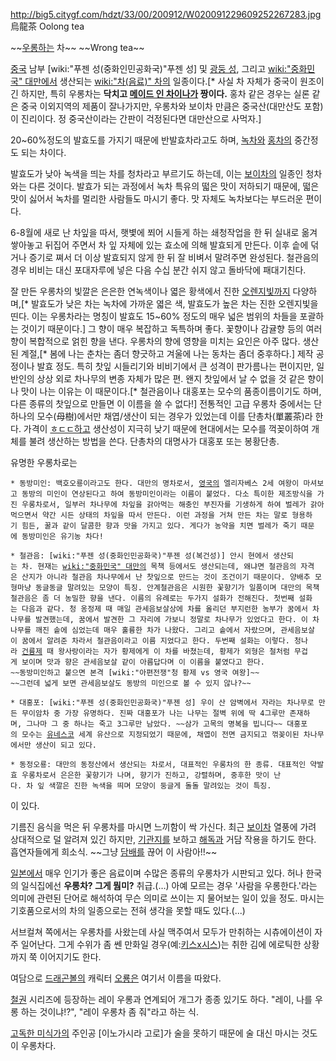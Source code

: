 http://big5.citygf.com/hdzt/33/00/200912/W020091229609252267283.jpg
烏龍茶
Oolong tea

~~[[우롱]]하는 차~~
~~Wrong tea~~

[[중국]] 남부 [wiki:"푸젠 성(중화인민공화국)"푸젠 성] 및 [[광둥 성]], 그리고 [[wiki:"중화민국" 대만]]에서 생산되는 [[wiki:"차(음료)" 차]]의 일종이다.[* 사실 차 자체가 중국이 원조이긴 하지만, 특히 우롱차는 '''닥치고 [[메이드 인 차이나]]가 짱이다.''' 홍차 같은 경우는 실론 같은 중국 이외지역의 제품이 잘나가지만, 우롱차와 보이차 만큼은 중국산(대만산도 포함)이 진리이다. 정 중국산이라는 간판이 걱정된다면 대만산으로 사먹자.]

20~60%정도의 발효도를 가지기 때문에 반발효차라고도 하며, [[녹차]]와 [[홍차]]의 중간정도 되는 차이다.

발효도가 낮아 녹색을 띄는 차를 청차라고 부르기도 하는데, 이는 [[보이차]]의 일종인 청차와는 다른 것이다. 발효가 되는 과정에서 녹차 특유의 떫은 맛이 저하되기 때문에, 떫은 맛이 싫어서 녹차를 멀리한 사람들도 마시기 좋다. 맛 자체도 녹차보다는 부드러운 편이다.

6-8월에 새로 난 차잎을 따서, 햇볓에 쬐어 시들게 하는 쇄청작업을 한 뒤 실내로 옮겨 쌓아놓고 뒤집어 주면서 차 잎 자체에 있는 효소에 의해 발효되게 만든다. 이후 솥에 덖거나 증기로 쪄서 더 이상 발효되지 않게 한 뒤 잘 비벼서 말려주면 완성된다. 철관음의 경우 비비는 대신 포대자루에 넣은 다음 수십 분간 쉬지 않고 돌바닥에 패대기친다.

잘 만든 우롱차의 빛깔은 은은한 연녹색이나 엷은 황색에서 진한 [[오렌지]]빛까지 다양하며,[* 발효도가 낮은 차는 녹차에 가까운 엷은 색, 발효도가 높은 차는 진한 오렌지빛을 띤다. 이는 우롱차라는 명칭이 발효도 15~60% 정도의 매우 넓은 범위의 차들을 포괄하는 것이기 때문이다.] 그 향이 매우 복잡하고 독특하며 좋다. 꽃향이나 감귤향 등의 여러 향이 복합적으로 얽힌 향을 낸다. 우롱차의 향에 영향을 미치는 요인은 아주 많다. 생산된 계절,[* 봄에 나는 춘차는 좀더 향긋하고 겨울에 나는 동차는 좀더 중후하다.] 제작 공정이나 발효 정도. 특히 찻잎 시들리기와 비비기에서 큰 성격이 판가름나는 편이지만, 일반인의 상상 외로 차나무의 변종 자체가 많은 편. 왠지 찻잎에서 날 수 없을 것 같은 향이나 맛이 나는 이유는 이 때문이다.[* 철관음이나 대홍포는 모수의 품종이름이기도 하며, 다른 종류의 찻잎으로 만들면 이 이름을 쓸 수 없다!] 전통적인 고급 우롱차 중에서는 단 하나의 모수(母樹)에서만 채엽/생산이 되는 경우가 있었는데 이를 단총차(單叢茶)라 한다. 가격이 [[ㅎㄷㄷ]]하고 생산성이 지극히 낮기 때문에 현대에서는 모수를 꺽꽂이하여 개체를 불려 생산하는 방법을 쓴다. 단총차의 대명사가 대홍포 또는 봉황단총.

유명한 우롱차로는

 * 동방미인: 백호오룡이라고도 한다. 대만의 명차로서, [[영국]]의 엘리자베스 2세 여왕이 마셔보고 동방의 미인이 연상된다고 하여 동방미인이라는 이름이 붙었다. 다소 특이한 제조방식을 가진 우롱차로서, 일부러 차나무에 차잎을 갉아먹는 해충인 부진자를 기생하게 하여 벌레가 갉아먹으면서 약간 시든 상태의 차잎을 따서 만든다. 이런 과정을 거쳐 만든 차는 말로 형용하기 힘든, 꿀과 같이 달콤한 향과 맛을 가지고 있다. 게다가 농약을 치면 벌레가 죽기 때문에 동방미인은 유기농 차다!

 * 철관음: [wiki:"푸젠 성(중화인민공화국)"푸젠 성(복건성)] 안시 현에서 생산되는 차. 현재는 [[wiki:"중화민국" 대만]]의 목책 등에서도 생산되는데, 왜냐면 철관음의 자격은 산지가 아니라 철관음 차나무에서 난 찻잎으로 만드는 것이 조건이기 때문이다. 양배추 모형마냥 동글동글 말려있는 모양이 특징. 안계철관음은 시원한 꽃향기가 일품이며 대만의 목책철관음은 좀 더 농밀한 향을 낸다. 이름의 유례로는 두가지 설화가 전해진다. 첫번째 설화는 다음과 같다. 청 옹정제 때 매일 관세음보살상에 차를 올리던 부지런한 농부가 꿈에서 차나무를 발견했는데, 꿈에서 발견한 그 자리에 가보니 정말로 차나무가 있었다고 한다. 이 차나무를 깨진 솥에 심었는데 매우 훌륭한 차가 나왔다. 그리고 솥에서 자랐으며, 관세음보살이 꿈에서 알려준 차라서 철관음이라고 이름 지었다고 한다. 두번째 설화는 이렇다. 청나라 [[건륭제]] 때 왕사랑이라는 자가 황제에게 이 차를 바쳤는데, 황제가 외형은 철처럼 무겁게 보이며 맛과 향은 관세음보살 같이 아름답다며 이 이름을 붙였다고 한다.
 ~~동방미인하고 붙으면 본격 [wiki:"아편전쟁"청 황제 vs 영국 여왕]~~
 ~~그런데 넓게 보면 관세음보살도 동방의 미인으로 볼 수 있지 않나?~~

 * 대홍포: [wiki:"푸젠 성(중화인민공화국)"푸젠 성] 우이 산 암벽에서 자라는 차나무로 만든 무이암차 중 가장 유명하다. 진짜 대홍포가 나는 나무는 절벽 위에 딱 4그루만 존재하며, 그나마 그 중 하나는 죽고 3그루만 남았다. ~~삼가 고목의 명복을 빕니다~~ 대홍포의 모수는 [[유네스코]] 세계 유산으로 지정되었기 때문에, 채엽이 전면 금지되고 꺾꽂이된 차나무에서만 생산이 되고 있다.

 * 동정오룡: 대만의 동정산에서 생산되는 차로서, 대표적인 우롱차의 한 종류. 대표적인 약발효 우롱차로서 은은한 꽃향기가 나며, 향기가 진하고, 강렬하며, 중후한 맛이 난다. 차 잎 색깔은 진한 녹색을 띄며 모양이 둥글게 돌돌 말려있는 것이 특징.

이 있다.

기름진 음식을 먹은 뒤 우롱차를 마시면 느끼함이 싹 가신다. 최근 [[보이차]] 열풍에 가려 상대적으로 덜 알려져 있긴 하지만, [[기관지]]를 보하고 [[해독]]과 거담 작용을 하기도 한다. 흡연자들에게 희소식. ~~그냥 [[담배]]를 끊어 이 사람아!!~~

[[일본]]에서 매우 인기가 좋은 음료이며 수많은 종류의 우롱차가 시판되고 있다. 허나 한국의 일식집에선 '''우롱차? 그게 뭠미?''' 취급.(…) 아예 모르는 경우 '사람을 우롱한다.'라는 의미에 관련된 단어로 해석하여 무슨 의미로 쓰이는 지 물어보는 일이 있을 정도. 마시는 기호품으로서의 차의 일종으로는 전혀 생각을 못할 때도 있다.(...)

서브컬쳐 쪽에서는 우롱차를 사왔는데 사실 맥주여서 모두가 만취하는 시츄에이션이 자주 일어난다. 그게 수위가 좀 쎈 만화일 경우(예:[[키스x시스]])는 취한 김에 에로틱한 상황까지 쭉 이어지기도 한다.

여담으로 [[드래곤볼]]의 캐릭터 [[오룡]]은 여기서 이름을 따왔다.

[[철권]] 시리즈에 등장하는 레이 우롱과 연계되어 개그가 종종 있기도 하다. "레이, 나를 우롱 하는 것이냐!?", "레이 우롱차 좀 줘"라고 하는 식.

[[고독한 미식가]]의 주인공 [이노가시라 고로]가 술을 못하기 때문에 술 대신 마시는 것도 이 우롱차다.
